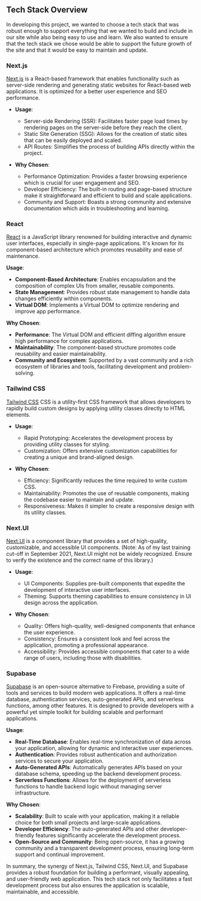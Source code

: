 ## Tech Stack Overview

In developing this project, we wanted to choose a tech stack that was robust enough to support everything that we wanted to build and include in our site while also being easy to use and learn. We also wanted to ensure that the tech stack we chose would be able to support the future growth of the site and that it would be easy to maintain and update.

### Next.js

[Next.js](https://nextjs.org/) is a React-based framework that enables functionality such as server-side rendering and generating static websites for React-based web applications. It is optimized for a better user experience and SEO performance.

- **Usage**: 
  - Server-side Rendering (SSR): Facilitates faster page load times by rendering pages on the server-side before they reach the client.
  - Static Site Generation (SSG): Allows for the creation of static sites that can be easily deployed and scaled.
  - API Routes: Simplifies the process of building APIs directly within the project.
  
- **Why Chosen**:
  - Performance Optimization: Provides a faster browsing experience which is crucial for user engagement and SEO.
  - Developer Efficiency: The built-in routing and page-based structure make it straightforward and efficient to build and scale applications.
  - Community and Support: Boasts a strong community and extensive documentation which aids in troubleshooting and learning.

### React

[React](https://react.dev/) is a JavaScript library renowned for building interactive and dynamic user interfaces, especially in single-page applications. It's known for its component-based architecture which promotes reusability and ease of maintenance.

 **Usage**:
- **Component-Based Architecture**: Enables encapsulation and the composition of complex UIs from smaller, reusable components.
- **State Management**: Provides robust state management to handle data changes efficiently within components.
- **Virtual DOM**: Implements a Virtual DOM to optimize rendering and improve app performance.

**Why Chosen**:
- **Performance**: The Virtual DOM and efficient diffing algorithm ensure high performance for complex applications.
- **Maintainability**: The component-based structure promotes code reusability and easier maintainability.
- **Community and Ecosystem**: Supported by a vast community and a rich ecosystem of libraries and tools, facilitating development and problem-solving.

### Tailwind CSS

[Tailwind CSS](https://tailwindcss.com/) CSS is a utility-first CSS framework that allows developers to rapidly build custom designs by applying utility classes directly to HTML elements. 

- **Usage**:
  - Rapid Prototyping: Accelerates the development process by providing utility classes for styling.
  - Customization: Offers extensive customization capabilities for creating a unique and brand-aligned design.
  
- **Why Chosen**:
  - Efficiency: Significantly reduces the time required to write custom CSS.
  - Maintainability: Promotes the use of reusable components, making the codebase easier to maintain and update.
  - Responsiveness: Makes it simpler to create a responsive design with its utility classes.

### Next.UI

[Next.UI](https://nextui.org/) is a component library that provides a set of high-quality, customizable, and accessible UI components. (Note: As of my last training cut-off in September 2021, Next.UI might not be widely recognized. Ensure to verify the existence and the correct name of this library.)

- **Usage**:
  - UI Components: Supplies pre-built components that expedite the development of interactive user interfaces.
  - Theming: Supports theming capabilities to ensure consistency in UI design across the application.
  
- **Why Chosen**:
  - Quality: Offers high-quality, well-designed components that enhance the user experience.
  - Consistency: Ensures a consistent look and feel across the application, promoting a professional appearance.
  - Accessibility: Provides accessible components that cater to a wide range of users, including those with disabilities.

### Supabase

[Supabase](https://supabase.com/) is an open-source alternative to Firebase, providing a suite of tools and services to build modern web applications. It offers a real-time database, authentication services, auto-generated APIs, and serverless functions, among other features. It is designed to provide developers with a powerful yet simple toolkit for building scalable and performant applications.

**Usage**:
- **Real-Time Database**: Enables real-time synchronization of data across your application, allowing for dynamic and interactive user experiences.
- **Authentication**: Provides robust authentication and authorization services to secure your application.
- **Auto-Generated APIs**: Automatically generates APIs based on your database schema, speeding up the backend development process.
- **Serverless Functions**: Allows for the deployment of serverless functions to handle backend logic without managing server infrastructure.

**Why Chosen**:
- **Scalability**: Built to scale with your application, making it a reliable choice for both small projects and large-scale applications.
- **Developer Efficiency**: The auto-generated APIs and other developer-friendly features significantly accelerate the development process.
- **Open-Source and Community**: Being open-source, it has a growing community and a transparent development process, ensuring long-term support and continual improvement.


In summary, the synergy of Next.js, Tailwind CSS, Next.UI, and Supabase provides a robust foundation for building a performant, visually appealing, and user-friendly web application. This tech stack not only facilitates a fast development process but also ensures the application is scalable, maintainable, and accessible.